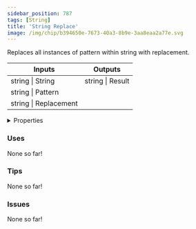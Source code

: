 ```yaml
---
sidebar_position: 787
tags: [String]
title: 'String Replace'
image: /img/chip/b394650e-7673-40a3-8b9e-3aa8eaa2a77e.svg
---
```


Replaces all instances of pattern within string with replacement.



<IChip uuid="b394650e-7673-40a3-8b9e-3aa8eaa2a77e"/>

<table><thead><tr><th>Inputs</th><th>Outputs</th></tr></thead><tbody><tr><td>string | String</td><td>string | Result</td></tr><tr><td>string | Pattern</td><td /></tr><tr><td>string | Replacement</td><td /></tr></tbody></table>

<details>
  <summary>Properties</summary>
  <div>
    <div>
    <table>
      <tbody>
        <tr>
          <td>Is beta required?</td>
          <td>No</td>
        </tr>
        <tr>
          <td>Is chip a trolling risk?</td>
          <td>No</td>
        </tr>
        <tr>
          <td>Is chip a role assignment risk?</td>
          <td>No</td>
        </tr>
        <tr>
          <td>Chip UUID</td>
          <td>b394650e-7673-40a3-8b9e-3aa8eaa2a77e</td>
        </tr>
        <tr>
          <td>Room availability</td>
          <td>Available everywhere</td>
        </tr>
      </tbody>
    </table>
    </div>
  </div>
</details>

### Uses

None so far!

### Tips

None so far!

### Issues

None so far!